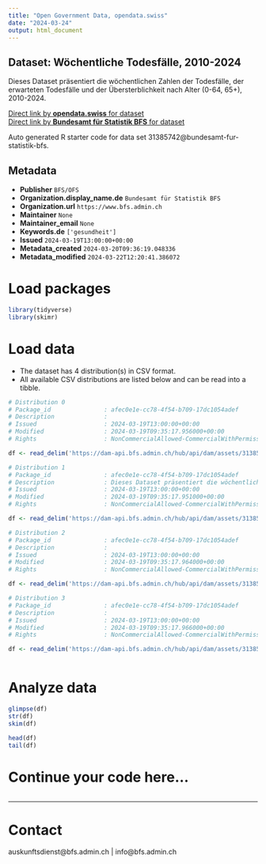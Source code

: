 ```yaml
---
title: "Open Government Data, opendata.swiss"
date: "2024-03-24"
output: html_document
---
```


## Dataset: Wöchentliche Todesfälle, 2010-2024

Dieses Dataset präsentiert die wöchentlichen Zahlen der Todesfälle, der erwarteten Todesfälle und der Übersterblichkeit nach Alter (0-64, 65+), 2010-2024.

[Direct link by **opendata.swiss** for dataset](https://opendata.swiss/de/dataset/wochentliche-todesfalle-2010-20241)<br>
[Direct link by **Bundesamt für Statistik BFS** for dataset](https://www.bfs.admin.ch/asset/de/ts-d-14.03.04.03-wr)

Auto generated R starter code for data set 31385742@bundesamt-fur-statistik-bfs.

## Metadata

- **Publisher** `BFS/OFS`
- **Organization.display_name.de** `Bundesamt für Statistik BFS`
- **Organization.url** `https://www.bfs.admin.ch`
- **Maintainer** `None`
- **Maintainer_email** `None`
- **Keywords.de** `['gesundheit']`
- **Issued** `2024-03-19T13:00:00+00:00`
- **Metadata_created** `2024-03-20T09:36:19.048336`
- **Metadata_modified** `2024-03-22T12:20:41.386072`


# Load packages

```r

library(tidyverse)
library(skimr)

```

# Load data

-   The dataset has 4 distribution(s) in CSV format.
-   All available CSV distributions are listed below and can be read into a tibble.

```r

# Distribution 0
# Package_id               : afec0e1e-cc78-4f54-b709-17dc1054adef
# Description              : 
# Issued                   : 2024-03-19T13:00:00+00:00
# Modified                 : 2024-03-19T09:35:17.956000+00:00
# Rights                   : NonCommercialAllowed-CommercialWithPermission-ReferenceRequired

df <- read_delim('https://dam-api.bfs.admin.ch/hub/api/dam/assets/31385750/master')

# Distribution 1
# Package_id               : afec0e1e-cc78-4f54-b709-17dc1054adef
# Description              : Dieses Dataset präsentiert die wöchentlichen Zahlen der Todesfälle, der erwarteten Todesfälle und der Übersterblichkeit nach Alter (0-64, 65+), 2010-2024.
# Issued                   : 2024-03-19T13:00:00+00:00
# Modified                 : 2024-03-19T09:35:17.951000+00:00
# Rights                   : NonCommercialAllowed-CommercialWithPermission-ReferenceRequired

df <- read_delim('https://dam-api.bfs.admin.ch/hub/api/dam/assets/31385764/master')

# Distribution 2
# Package_id               : afec0e1e-cc78-4f54-b709-17dc1054adef
# Description              : 
# Issued                   : 2024-03-19T13:00:00+00:00
# Modified                 : 2024-03-19T09:35:17.964000+00:00
# Rights                   : NonCommercialAllowed-CommercialWithPermission-ReferenceRequired

df <- read_delim('https://dam-api.bfs.admin.ch/hub/api/dam/assets/31385759/master')

# Distribution 3
# Package_id               : afec0e1e-cc78-4f54-b709-17dc1054adef
# Description              : 
# Issued                   : 2024-03-19T13:00:00+00:00
# Modified                 : 2024-03-19T09:35:17.966000+00:00
# Rights                   : NonCommercialAllowed-CommercialWithPermission-ReferenceRequired

df <- read_delim('https://dam-api.bfs.admin.ch/hub/api/dam/assets/31385765/master')



```

# Analyze data

```r

glimpse(df)
str(df)
skim(df)

head(df)
tail(df)

```

# Continue your code here...

```r

```

------------------------------------------------------------------------

# Contact

auskunftsdienst@bfs.admin.ch | info@bfs.admin.ch
